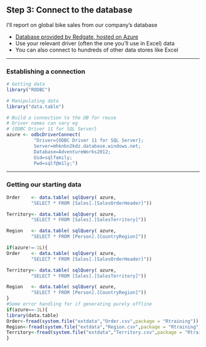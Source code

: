 ## Step 3: Connect to the database
I'll report on global bike sales from our company's database

- [Database provided by Redgate, hosted on Azure](http://bit.ly/1jrl7V6)
- Use your relevant driver (often the one you'll use in Excel) data
- You can also connect to hundreds of other data stores like Excel

------

### Establishing a connection
```r
# Getting data
library("RODBC")

# Manipulating data
library("data.table")

# Build a connection to the DB for reuse
# Driver names can vary eg 
# {ODBC Driver 11 for SQL Server}
azure <- odbcDriverConnect(
          "Driver={ODBC Driver 11 for SQL Server};
          Server=mhknbn2kdz.database.windows.net;
          Database=AdventureWorks2012;
          Uid=sqlfamily;
          Pwd=sqlf@m1ly;")
```

------

### Getting our starting data
```r
Order    <- data.table( sqlQuery( azure, 
         "SELECT * FROM [Sales].[SalesOrderHeader]"))

Territory<- data.table( sqlQuery( azure, 
         "SELECT * FROM [Sales].[SalesTerritory]"))

Region   <- data.table( sqlQuery( azure, 
         "SELECT * FROM [Person].[CountryRegion]"))
```

```r
if(azure!=-1L){
Order    <- data.table( sqlQuery( azure, 
         "SELECT * FROM [Sales].[SalesOrderHeader]"))

Territory<- data.table( sqlQuery( azure, 
         "SELECT * FROM [Sales].[SalesTerritory]"))

Region   <- data.table( sqlQuery( azure, 
         "SELECT * FROM [Person].[CountryRegion]"))
}
#Some error handling for if generating purely offline
if(azure==-1L){
library(data.table)
Order<-fread(system.file("extdata","Order.csv",package = "Rtraining"))
Region<-fread(system.file("extdata","Region.csv",package = "Rtraining"))
Territory<-fread(system.file("extdata","Territory.csv",package = "Rtraining"))
}

```